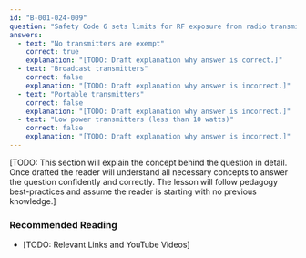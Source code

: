 ```yaml
---
id: "B-001-024-009"
question: "Safety Code 6 sets limits for RF exposure from radio transmitters. Which types of transmitters are exempt from regulation?"
answers:
  - text: "No transmitters are exempt"
    correct: true
    explanation: "[TODO: Draft explanation why answer is correct.]"
  - text: "Broadcast transmitters"
    correct: false
    explanation: "[TODO: Draft explanation why answer is incorrect.]"
  - text: "Portable transmitters"
    correct: false
    explanation: "[TODO: Draft explanation why answer is incorrect.]"
  - text: "Low power transmitters (less than 10 watts)"
    correct: false
    explanation: "[TODO: Draft explanation why answer is incorrect.]"
---
```


[TODO: This section will explain the concept behind the question in detail. Once drafted the reader will understand all necessary concepts to answer the question confidently and correctly. The lesson will follow pedagogy best-practices and assume the reader is starting with no previous knowledge.]

### Recommended Reading

- [TODO: Relevant Links and YouTube Videos]
